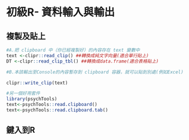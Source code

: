 # 初級R- 資料輸入與輸出

## 複製及貼上

```r
#A.把 clipboard 中（你已經複製好）的內容存在 text 變數中 
text <-clipr::read_clip() ##轉換成純文字向量(適合單行貼上) 
DT <-clipr::read_clip_tbl() ##轉換成data.frame(適合表格貼上)

#B.本該輸出至Console的內容暫存到 clipboard 容器，就可以貼到別處(例如Excel)

clipr::write_clip(text)

```

```r
#另一個好用套件
library(psychTools) 
text<-psychTools::read.clipboard() 
text<-psychTools::read.clipboard.tab()
```

## 鍵入到R
